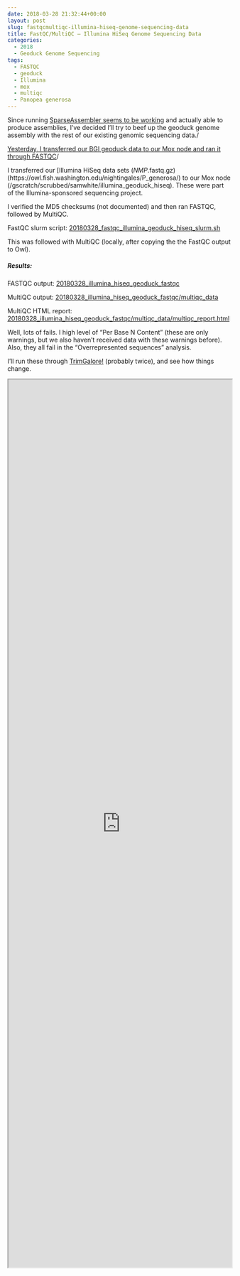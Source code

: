 ```yaml
---
date: 2018-03-28 21:32:44+00:00
layout: post
slug: fastqcmultiqc-illumina-hiseq-genome-sequencing-data
title: FastQC/MultiQC – Illumina HiSeq Genome Sequencing Data
categories:
  - 2018
  - Geoduck Genome Sequencing
tags:
  - FASTQC
  - geoduck
  - Illumina
  - mox
  - multiqc
  - Panopea generosa
---
```


Since running [SparseAssembler seems to be working](https://robertslab.github.io/sams-notebook/posts/2018/2018-03-27-assembly-geoduck-novaseq-using-sparseassembler-kmer-101.html) and actually able to produce assemblies, I've decided I'll try to beef up the geoduck genome assembly with the rest of our existing genomic sequencing data./

[Yesterday, I transferred our BGI geoduck data to our Mox node and ran it through FASTQC](https://robertslab.github.io/sams-notebook/posts/2018/2018-03-27-fastqcmultiqc-bgi-geoduck-genome-sequencing-data.html)/

I transferred our [Illumina HiSeq data sets (*NMP*.fastq.gz)(https://owl.fish.washington.edu/nightingales/P_generosa/) to our Mox node (/gscratch/scrubbed/samwhite/illumina_geoduck_hiseq). These were part of the Illumina-sponsored sequencing project.

I verified the MD5 checksums (not documented) and then ran FASTQC, followed by MultiQC.

FastQC slurm script: [20180328_fastqc_illumina_geoduck_hiseq_slurm.sh](https://owl.fish.washington.edu/Athaliana/20180328_illumina_hiseq_geoduck_fastqc/20180328_fastqc_illumina_geoduck_hiseq_slurm.sh)

This was followed with MultiQC (locally, after copying the the FastQC output to Owl).



##### Results:



FASTQC output: [20180328_illumina_hiseq_geoduck_fastqc](https://owl.fish.washington.edu/Athaliana/20180328_illumina_hiseq_geoduck_fastqc/)

MultiQC output: [20180328_illumina_hiseq_geoduck_fastqc/multiqc_data](https://owl.fish.washington.edu/Athaliana/20180328_illumina_hiseq_geoduck_fastqc/multiqc_data/)

MultiQC HTML report: [20180328_illumina_hiseq_geoduck_fastqc/multiqc_data/multiqc_report.html](https://owl.fish.washington.edu/Athaliana/20180328_illumina_hiseq_geoduck_fastqc/multiqc_data/multiqc_report.html)

Well, lots of fails. I high level of "Per Base N Content" (these are only warnings, but we also haven't received data with these warnings before). Also, they all fail in the "Overrepresented sequences" analysis.

I'll run these through [TrimGalore!](https://www.bioinformatics.babraham.ac.uk/projects/trim_galore/) (probably twice), and see how things change.

<iframe src="https://owl.fish.washington.edu/Athaliana/20180328_illumina_hiseq_geoduck_fastqc/multiqc_data/multiqc_report.html" width="100%" height="2000" scrolling="yes"></iframe>
